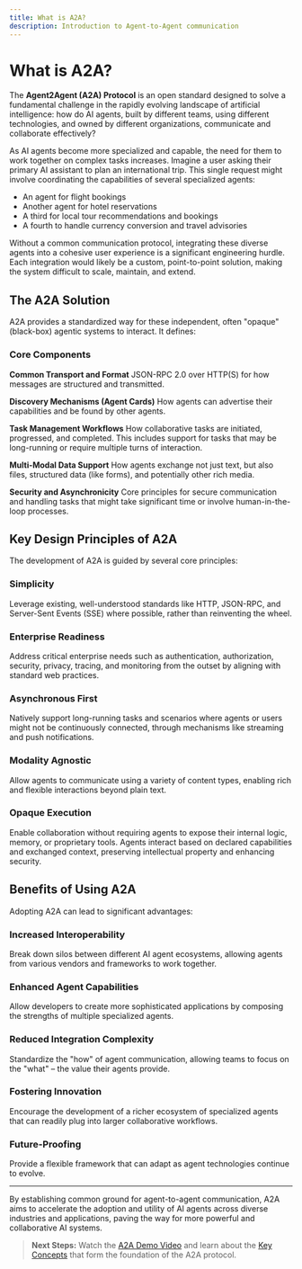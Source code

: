```yaml
---
title: What is A2A?
description: Introduction to Agent-to-Agent communication
---
```


# What is A2A?

The **Agent2Agent (A2A) Protocol** is an open standard designed to solve a fundamental challenge in the rapidly evolving landscape of artificial intelligence: how do AI agents, built by different teams, using different technologies, and owned by different organizations, communicate and collaborate effectively?

As AI agents become more specialized and capable, the need for them to work together on complex tasks increases. Imagine a user asking their primary AI assistant to plan an international trip. This single request might involve coordinating the capabilities of several specialized agents:

- An agent for flight bookings
- Another agent for hotel reservations  
- A third for local tour recommendations and bookings
- A fourth to handle currency conversion and travel advisories

Without a common communication protocol, integrating these diverse agents into a cohesive user experience is a significant engineering hurdle. Each integration would likely be a custom, point-to-point solution, making the system difficult to scale, maintain, and extend.

## The A2A Solution

A2A provides a standardized way for these independent, often "opaque" (black-box) agentic systems to interact. It defines:

### Core Components

**Common Transport and Format**
JSON-RPC 2.0 over HTTP(S) for how messages are structured and transmitted.

**Discovery Mechanisms (Agent Cards)**
How agents can advertise their capabilities and be found by other agents.

**Task Management Workflows**
How collaborative tasks are initiated, progressed, and completed. This includes support for tasks that may be long-running or require multiple turns of interaction.

**Multi-Modal Data Support**
How agents exchange not just text, but also files, structured data (like forms), and potentially other rich media.

**Security and Asynchronicity**
Core principles for secure communication and handling tasks that might take significant time or involve human-in-the-loop processes.

## Key Design Principles of A2A

The development of A2A is guided by several core principles:

### Simplicity
Leverage existing, well-understood standards like HTTP, JSON-RPC, and Server-Sent Events (SSE) where possible, rather than reinventing the wheel.

### Enterprise Readiness
Address critical enterprise needs such as authentication, authorization, security, privacy, tracing, and monitoring from the outset by aligning with standard web practices.

### Asynchronous First
Natively support long-running tasks and scenarios where agents or users might not be continuously connected, through mechanisms like streaming and push notifications.

### Modality Agnostic
Allow agents to communicate using a variety of content types, enabling rich and flexible interactions beyond plain text.

### Opaque Execution
Enable collaboration without requiring agents to expose their internal logic, memory, or proprietary tools. Agents interact based on declared capabilities and exchanged context, preserving intellectual property and enhancing security.

## Benefits of Using A2A

Adopting A2A can lead to significant advantages:

### Increased Interoperability
Break down silos between different AI agent ecosystems, allowing agents from various vendors and frameworks to work together.

### Enhanced Agent Capabilities
Allow developers to create more sophisticated applications by composing the strengths of multiple specialized agents.

### Reduced Integration Complexity
Standardize the "how" of agent communication, allowing teams to focus on the "what" – the value their agents provide.

### Fostering Innovation
Encourage the development of a richer ecosystem of specialized agents that can readily plug into larger collaborative workflows.

### Future-Proofing
Provide a flexible framework that can adapt as agent technologies continue to evolve.

---

By establishing common ground for agent-to-agent communication, A2A aims to accelerate the adoption and utility of AI agents across diverse industries and applications, paving the way for more powerful and collaborative AI systems.

> **Next Steps:** Watch the [A2A Demo Video](#) and learn about the [Key Concepts](#) that form the foundation of the A2A protocol.

